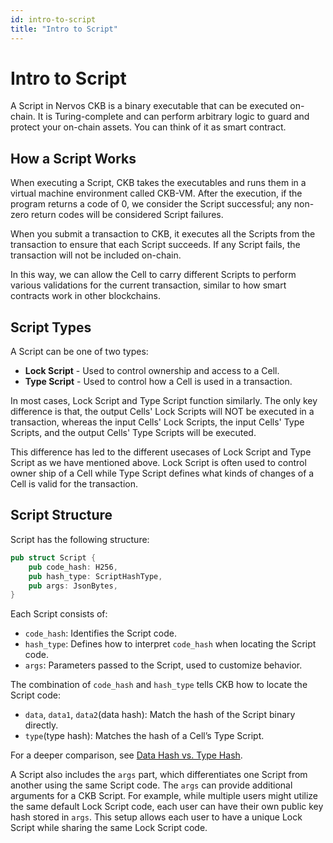 ```yaml
---
id: intro-to-script
title: "Intro to Script"
---
```



# Intro to Script

A <Tooltip>Script</Tooltip> in Nervos CKB is a binary executable that can be executed on-chain. It is Turing-complete and can perform arbitrary logic to guard and protect your on-chain assets. You can think of it as smart contract.

## How a Script Works

When executing a Script, CKB takes the executables and runs them in a virtual machine environment called <Tooltip>CKB-VM</Tooltip>. After the execution, if the program returns a code of 0, we consider the Script successful; any non-zero return codes will be considered Script failures.

When you submit a transaction to CKB, it executes all the Scripts from the transaction to ensure that each Script succeeds. If any Script fails, the transaction will not be included on-chain.

In this way, we can allow the Cell to carry different Scripts to perform various validations for the current transaction, similar to how smart contracts work in other blockchains.

## Script Types

A Script can be one of two types:

- **Lock Script** - Used to control ownership and access to a Cell.
- **Type Script** - Used to control how a Cell is used in a transaction.

In most cases, Lock Script and Type Script function similarly. The only key difference is that, the output Cells' Lock Scripts will NOT be executed in a transaction, whereas the input Cells' Lock Scripts, the input Cells' Type Scripts, and the output Cells' Type Scripts will be executed.

This difference has led to the different usecases of Lock Script and Type Script as we have mentioned above. Lock Script is often used to control owner ship of a Cell while Type Script defines what kinds of changes of a Cell is valid for the transaction.

## Script Structure

Script has the following structure:

```rust
pub struct Script {
    pub code_hash: H256,
    pub hash_type: ScriptHashType,
    pub args: JsonBytes,
}
```

Each Script consists of:

- `code_hash`: Identifies the Script code.
- `hash_type`: Defines how to interpret `code_hash` when locating the Script code.
- `args`: Parameters passed to the Script, used to customize behavior.

The combination of `code_hash` and `hash_type` tells CKB how to locate the Script code:

- `data`, `data1`, `data2`(data hash): Match the hash of the Script binary directly.
- `type`(type hash): Matches the hash of a Cell’s Type Script.

For a deeper comparison, see [Data Hash vs. Type Hash](/docs/tech-explanation/data-type-diff).

A Script also includes the `args` part, which differentiates one Script from another using the same Script code. The `args` can provide additional arguments for a CKB Script. For example, while multiple users might utilize the same default Lock Script code, each user can have their own public key hash stored in `args`. This setup allows each user to have a unique Lock Script while sharing the same Lock Script code.
